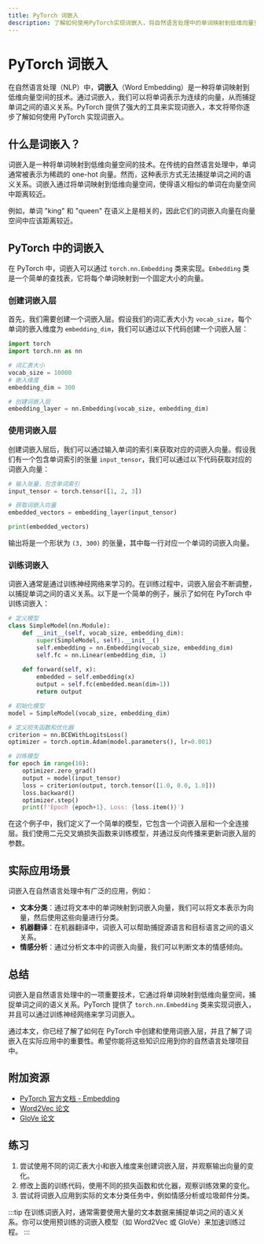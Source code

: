 ```yaml
---
title: PyTorch 词嵌入
description: 了解如何使用PyTorch实现词嵌入，将自然语言处理中的单词映射到低维向量空间，从而捕捉单词之间的语义关系。
---
```


# PyTorch 词嵌入

在自然语言处理（NLP）中，**词嵌入**（Word Embedding）是一种将单词映射到低维向量空间的技术。通过词嵌入，我们可以将单词表示为连续的向量，从而捕捉单词之间的语义关系。PyTorch 提供了强大的工具来实现词嵌入，本文将带你逐步了解如何使用 PyTorch 实现词嵌入。

## 什么是词嵌入？

词嵌入是一种将单词映射到低维向量空间的技术。在传统的自然语言处理中，单词通常被表示为稀疏的 one-hot 向量。然而，这种表示方式无法捕捉单词之间的语义关系。词嵌入通过将单词映射到低维向量空间，使得语义相似的单词在向量空间中距离较近。

例如，单词 "king" 和 "queen" 在语义上是相关的，因此它们的词嵌入向量在向量空间中应该距离较近。

## PyTorch 中的词嵌入

在 PyTorch 中，词嵌入可以通过 `torch.nn.Embedding` 类来实现。`Embedding` 类是一个简单的查找表，它将每个单词映射到一个固定大小的向量。

### 创建词嵌入层

首先，我们需要创建一个词嵌入层。假设我们的词汇表大小为 `vocab_size`，每个单词的嵌入维度为 `embedding_dim`，我们可以通过以下代码创建一个词嵌入层：

```python
import torch
import torch.nn as nn

# 词汇表大小
vocab_size = 10000
# 嵌入维度
embedding_dim = 300

# 创建词嵌入层
embedding_layer = nn.Embedding(vocab_size, embedding_dim)
```

### 使用词嵌入层

创建词嵌入层后，我们可以通过输入单词的索引来获取对应的词嵌入向量。假设我们有一个包含单词索引的张量 `input_tensor`，我们可以通过以下代码获取对应的词嵌入向量：

```python
# 输入张量，包含单词索引
input_tensor = torch.tensor([1, 2, 3])

# 获取词嵌入向量
embedded_vectors = embedding_layer(input_tensor)

print(embedded_vectors)
```

输出将是一个形状为 `(3, 300)` 的张量，其中每一行对应一个单词的词嵌入向量。

### 训练词嵌入

词嵌入通常是通过训练神经网络来学习的。在训练过程中，词嵌入层会不断调整，以捕捉单词之间的语义关系。以下是一个简单的例子，展示了如何在 PyTorch 中训练词嵌入：

```python
# 定义模型
class SimpleModel(nn.Module):
    def __init__(self, vocab_size, embedding_dim):
        super(SimpleModel, self).__init__()
        self.embedding = nn.Embedding(vocab_size, embedding_dim)
        self.fc = nn.Linear(embedding_dim, 1)
    
    def forward(self, x):
        embedded = self.embedding(x)
        output = self.fc(embedded.mean(dim=1))
        return output

# 初始化模型
model = SimpleModel(vocab_size, embedding_dim)

# 定义损失函数和优化器
criterion = nn.BCEWithLogitsLoss()
optimizer = torch.optim.Adam(model.parameters(), lr=0.001)

# 训练模型
for epoch in range(10):
    optimizer.zero_grad()
    output = model(input_tensor)
    loss = criterion(output, torch.tensor([1.0, 0.0, 1.0]))
    loss.backward()
    optimizer.step()
    print(f'Epoch {epoch+1}, Loss: {loss.item()}')
```

在这个例子中，我们定义了一个简单的模型，它包含一个词嵌入层和一个全连接层。我们使用二元交叉熵损失函数来训练模型，并通过反向传播来更新词嵌入层的参数。

## 实际应用场景

词嵌入在自然语言处理中有广泛的应用，例如：

- **文本分类**：通过将文本中的单词映射到词嵌入向量，我们可以将文本表示为向量，然后使用这些向量进行分类。
- **机器翻译**：在机器翻译中，词嵌入可以帮助捕捉源语言和目标语言之间的语义关系。
- **情感分析**：通过分析文本中的词嵌入向量，我们可以判断文本的情感倾向。

## 总结

词嵌入是自然语言处理中的一项重要技术，它通过将单词映射到低维向量空间，捕捉单词之间的语义关系。PyTorch 提供了 `torch.nn.Embedding` 类来实现词嵌入，并且可以通过训练神经网络来学习词嵌入。

通过本文，你已经了解了如何在 PyTorch 中创建和使用词嵌入层，并且了解了词嵌入在实际应用中的重要性。希望你能将这些知识应用到你的自然语言处理项目中。

## 附加资源

- [PyTorch 官方文档 - Embedding](https://pytorch.org/docs/stable/generated/torch.nn.Embedding.html)
- [Word2Vec 论文](https://arxiv.org/abs/1301.3781)
- [GloVe 论文](https://nlp.stanford.edu/pubs/glove.pdf)

## 练习

1. 尝试使用不同的词汇表大小和嵌入维度来创建词嵌入层，并观察输出向量的变化。
2. 修改上面的训练代码，使用不同的损失函数和优化器，观察训练效果的变化。
3. 尝试将词嵌入应用到实际的文本分类任务中，例如情感分析或垃圾邮件分类。

:::tip
在训练词嵌入时，通常需要使用大量的文本数据来捕捉单词之间的语义关系。你可以使用预训练的词嵌入模型（如 Word2Vec 或 GloVe）来加速训练过程。
:::